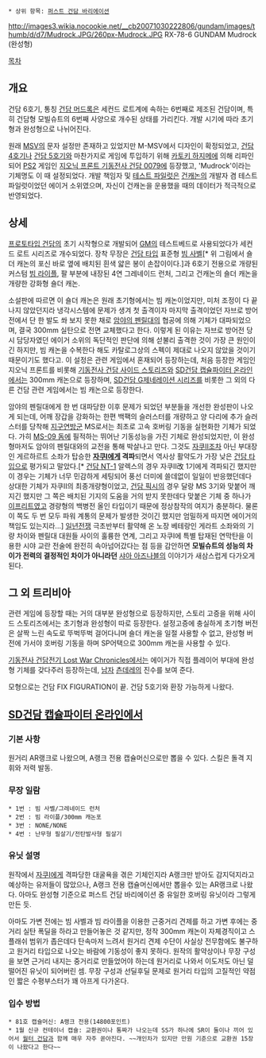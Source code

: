  * 상위 항목: [[퍼스트 건담 바리에이션]]

http://images3.wikia.nocookie.net/__cb20071030222806/gundam/images/thumb/d/d7/Mudrock.JPG/260px-Mudrock.JPG
RX-78-6 GUNDAM Mudrock (완성형)

[[목차]]

== 개요 ==
건담 6호기, 통칭 [[건담 머드록]]은 세컨드 로트계에 속하는 6번째로 제조된 건담이며, 특히 건담형 모빌슈트의 6번째 사양으로 개수된 상태를 가리킨다. 개발 시기에 따라 초기형과 완성형으로 나뉘어진다.

원래 [[MSV]]의 문자 설정만 존재하고 있었지만 M-MSV에서 디자인이 확정되었고, [[건담 4호기]]나 [[건담 5호기]]와 마찬가지로 게임에 투입하기 위해 [[카토키 하지메]]에 의해 리파인되어 [[PS2]] 게임인 [[지오닉 프론트 기동전사 건담 0079]]에 등장했고, 'Mudrock'이라는 기체명도 이 때 설정되었다. 개발 책임자 및 [[테스트 파일럿]]은 [[건캐논]]의 개발자 겸 테스트 파일럿이었던 에이거 소위였으며, 자신이 건캐논을 운용했을 때의 데이터가 적극적으로 반영되었다.


== 상세 ==
[[프로토타입 건담]]의 초기 시작형으로 개발되어 [[GM]]의 테스트베드로 사용되었다가 세컨드 로트 시리즈로 개수되었다. 장착 무장은 [[건담 타입]] 표준형 [[빔 사벨]][* 위 그림에서 숄더 캐논의 포신 바로 옆에 배치된 흰색 얇은 봉이 손잡이이다.]과 6호기 전용으로 개량된 커스텀 [[빔 라이플]], 팔 부분에 내장된 4연 그레네이드 런처, 그리고 건캐논의 숄더 캐논을 개량한 강화형 숄더 캐논.

소설판에 따르면 이 숄더 캐논은 원래 초기형에서는 빔 캐논이었지만, 미처 조정이 다 끝나지 않았던지라 냉각시스템에 문제가 생겨 첫 출격이자 마지막 출격이었던 자브로 방어전에서 단 한 발도 쏴 보지 못한 채로 [[암야의 펜릴]]대의 협공에 의해 기체가 대파되었으며, 결국 300mm 실탄으로 전면 교체했다고 한다. 이렇게 된 이유는 자브로 방어전 당시 담당자였던 에이거 소위의 독단적인 판단에 의해 섣불리 출격한 것이 가장 큰 원인이긴 하지만, 빔 캐논을 수복한다 해도 카탈로그상의 스펙이 제대로 나오지 않았을 것이기 때문이기도 했다고. 이 설정은 관련 게임에서 혼재되어 등장하는데, 처음 등장한 게임인 지오닉 프론트를 비롯해 [[기동전사 건담 사이드 스토리즈]]와 [[SD건담 캡슐파이터 온라인]]에서는 300mm 캐논으로 등장하며, [[SD건담 G제네레이션 시리즈]]를 비롯한 그 외의 다른 건담 관련 게임에서는 빔 캐논으로 등장한다.

암야의 펜릴대에게 한 번 대파당한 이후 문제가 되었던 부분들을 개선한 완성판이 나오게 되는데, 어깨 장갑을 강화하는 한편 백팩의 슬러스터를 개량하고 양 다리에 추가 슬러스터를 당착해 [[지구연방군]] MS로서는 최초로 고속 호버링 기동을 실현화한 기체가 되었다. 가히 [[돔(MS)|MS-09 돔]]에 필적하는 뛰어난 기동성능을 가진 기체로 완성되었지만, 이 완성형마저도 암야의 펜릴대와의 교전을 통해 박살나고 만다. 그것도 [[자쿠II]]조차 아닌 부대장인 게르하르트 소좌가 탑승한 '''[[자쿠I]]에게 격파'''되면서 역사상 활약도가 가장 낮은 [[건담 타입]]으로 평가되고 말았다.[* [[건담 NT-1]] 알렉스의 경우 자쿠II改 1기에게 격파되긴 했지만 이 경우는 기체가 너무 민감하게 세팅되어 풍선 더미에 쓸데없이 일일이 반응했던데다 상대한 기체가 자쿠II의 최종개량형이었고, [[건담 픽시]]의 경우 달랑 MS 3기와 맞붙어 깨지긴 했지만 그 쪽은 배치된 기지의 도움을 거의 받지 못한데다 맞붙은 기체 중 하나가 [[이프리트]]였고 경량형의 백병전 올인 타입이기 때문에 정상참작의 여지가 충분하다. 물론 이 쪽도 두 번 모두 파워 계통의 문제가 발생한 것이긴 했지만 엄밀하게 따지면 에이거의 책임도 있는지라...] [[일년전쟁]] 극초반부터 활약해 온 노장 베테랑인 게라트 소좌와의 기량 차이와 펜릴대 대원들 사이의 훌륭한 연계, 그리고 자쿠I에 특별 탑재된 연막탄을 이용한 시야 교란 전술에 완전히 속아넘어갔다는 점 등을 감안하면 '''모빌슈트의 성능의 차이가 전력의 결정적인 차이가 아니라던''' [[샤아 아즈나블]]의 이야기가 새삼스럽게 다가오게 된다.


== 그 외 트리비아 ==
관련 게임에 등장할 때는 거의 대부분 완성형으로 등장하지만, 스토리 고증을 위해 사이드 스토리즈에서는 초기형과 완성형이 따로 등장한다. 설정고증에 충실하게 초기형 버전은 살짝 느린 속도로 뚜벅뚜벅 걸어다니며 숄더 캐논을 일절 사용할 수 없고, 완성형 버전에 가서야 호버링 기동을 하며 SP어택으로 300mm 캐논을 사용할 수 있다.

[[기동전사 건담전기 Lost War Chronicles]]에서는 에이거가 직접 플레이어 부대에 완성형 기체를 갖다주러 등장하는데, [[남자]] [[츤데레]]의 진수를 보여 준다.

모형으로는 건담 FIX FIGURATION이 끝. 건담 5호기와 환장 가능하게 나왔다.


== [[SD건담 캡슐파이터 온라인]]에서 == 
=== 기본 사항 ===
원거리 AR랭크로 나왔으며, A랭크 전용 캡슐머신으로만 뽑을 수 있다. 스킬은 돌격 지휘와 저력 발동.

=== 무장 일람 ===
 * 1번 : 빔 사벨/그레네이드 런처
 * 2번 : 빔 라이플/300mm 캐논포
 * 3번 : NONE/NONE
 * 4번 : 난무형 필살기/전탄발사형 필살기

=== 유닛 설명 ===
원작에서 [[자쿠I]]에게 격파당한 대굴욕을 겪은 기체인지라 A랭크만 받아도 감지덕지라고 예상하는 유저들이 많았으나, A랭크 전용 캡슐머신에서만 뽑을수 있는 AR랭크로 나왔다. 아마도 완성형 기준으로 퍼스트 건담 바리에이션 중 유일한 호버링 유닛이라 그렇게 만든 듯.

아마도 가변 전에는 빔 사벨과 빔 라이플을 이용한 근중거리 견제를 하고 가변 후에는 중거리 실탄 폭딜을 하라고 만들어놓은 것 같지만, 정작 300mm 캐논이 자체경직이고 스플래쉬 범위가 좁은데다 탄속마저 느려서 원거리 견제 수단이 사실상 전무함에도 불구하고 원거리 타입으로 나오는 바람에 기동성이 좋지 못하다. 원작의 활약상이나 무장 구성을 보면 근거리 내지는 중거리로 만들었어야 하는데 원거리로 나와서 이도저도 아닌 덜떨어진 유닛이 되어버린 셈. 무장 구성과 선딜후딜 문제로 원거리 타입의 고질적인 약점인 짧은 수평부스터가 꽤 아프게 다가온다.

=== 입수 방법 ===
 * 81호 캡슐머신: A랭크 전용(14800포인트)
 * 1월 신규 컨테이너 캡슐: 교환권이나 통짜가 나오는데 SS가 하나에 SR이 둘이나 끼어 있어서 [[월터 건담]]과 함께 매우 자주 쏟아진다. ~~개인차가 있지만 만원 기준으로 교환권 15장이 나왔다고 한다~~
